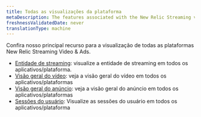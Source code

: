 ```yaml
---
title: Todas as visualizações da plataforma
metaDescription: The features associated with the New Relic Streaming video & ads.
freshnessValidatedDate: never
translationType: machine
---
```


Confira nosso principal recurso para a visualização de todas as plataformas New Relic Streaming Video &amp; Ads.

* [Entidade de streaming](/docs/streaming-video-&-ads/view-data-in-newrelic/streaming-video-&-ads-all-platform-view/streaming-entities): visualize a entidade de streaming em todos os aplicativos/plataforma.
* [Visão geral do vídeo](/docs/streaming-video-&-ads/view-data-in-newrelic/streaming-video-&-ads-all-platform-view/video-overview): veja a visão geral do vídeo em todos os aplicativos/plataformas
* [Visão geral do anúncio](/docs/streaming-video-&-ads/view-data-in-newrelic/streaming-video-&-ads-all-platform-view/ads-overview): veja a visão geral do anúncio em todos os aplicativos/plataformas
* [Sessões do usuário](/docs/streaming-video-&-ads/view-data-in-newrelic/streaming-video-&-ads-all-platform-view/user-sessions/overview): Visualize as sessões do usuário em todos os aplicativos/plataforma